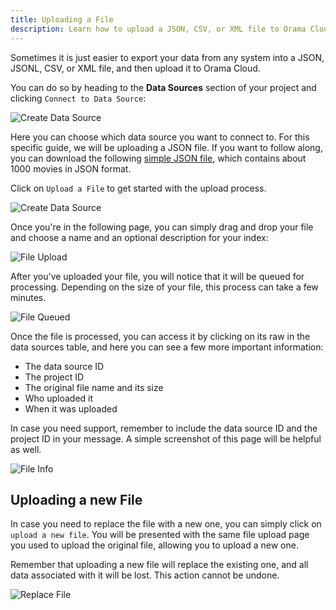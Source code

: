 ```yaml
---
title: Uploading a File
description: Learn how to upload a JSON, CSV, or XML file to Orama Cloud.
---
```


Sometimes it is just easier to export your data from any system into a JSON, JSONL, CSV, or XML file, and then upload it to Orama Cloud.

You can do so by heading to the **Data Sources** section of your project and clicking `Connect to Data Source`:

![Create Data Source](/docs/cloud/data-sources/create-data-source.png)

Here you can choose which data source you want to connect to. For this specific guide, we will be uploading a JSON file. If you want to follow along, you can download the following [simple JSON file](/docs/cloud/data-sources/movies-database.json), which contains about 1000 movies in JSON format.

Click on `Upload a File` to get started with the upload process.

![Create Data Source](/docs/cloud/data-sources/select-data-source.png)

Once you're in the following page, you can simply drag and drop your file and choose a name and an optional description for your index:

![File Upload](/docs/cloud/data-sources/file-upload.png)

After you've uploaded your file, you will notice that it will be queued for processing. Depending on the size of your file, this process can take a few minutes.

![File Queued](/docs/cloud/data-sources/file-queued.png)

Once the file is processed, you can access it by clicking on its raw in the data sources table, and here you can see a few more important information:

- The data source ID
- The project ID
- The original file name and its size
- Who uploaded it
- When it was uploaded

In case you need support, remember to include the data source ID and the project ID in your message. A simple screenshot of this page will be helpful as well.

![File Info](/docs/cloud/data-sources/file-info.png)

## Uploading a new File

In case you need to replace the file with a new one, you can simply click on `upload a new file`. You will be presented with the same file upload page you used to upload the original file, allowing you to upload a new one.

<Callout type='warn'>
Remember that uploading a new file will replace the existing one, and all data associated with it will be lost. This action cannot be undone.
</Callout>

![Replace File](/docs/cloud/data-sources/replace-file.png)
